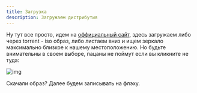 ```yaml
---
title: Загрузка
description: Загружаем дистрибутив 
---
```


Ну тут все просто, идем на [оффициальный сайт](https://archlinux.org/download/), здесь загружаем либо через torrent - iso образ, либо листаем вниз 
и ищем зеркало максимально близкое к нашему местоположению. Но будьте внимательны в своем выборе, пацаны не поймут если вы кликните не туда:

![img](/gay.png)

Скачали образ? Далее будем записывать на флэху. 